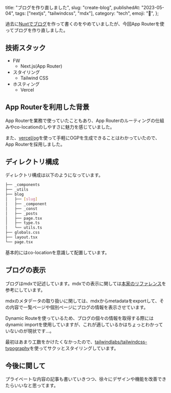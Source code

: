   title: "ブログを作り直しました",
  slug: "create-blog",
  publishedAt: "2023-05-04",
  tags: ["nextjs", "tailwindcss", "mdx"],
  category: "tech",
  emoji: "🚀",
};

過去に[Nuxtでブログ](https://github.com/kp047i/kappy-tech-blog)を作って書くのをやめていましたが、今回App Routerを使ってブログを作り直しました。

## 技術スタック

- FW
  - Next.js(App Router)
- スタイリング
  - Tailwind CSS
- ホスティング
  - Vercel

## App Routerを利用した背景

App Routerを業務で使っていたこともあり、App Routerのルーティングの仕組みやco-locationのしやすさに魅力を感じていました。

また、[vercel/og](https://vercel.com/docs/functions/og-image-generation)を使って手軽にOGPを生成できることはわかっていたので、App Routerを採用しました。

## ディレクトリ構成

ディレクトリ構成は以下のようになっています。

``` bash
├── _components
├── _utils
├── blog
│   ├── [slug]
│   ├── _component
│   ├── _const
│   ├── _posts
│   ├── page.tsx
│   ├── type.ts
│   └── utils.ts
├── globals.css
├── layout.tsx
└── page.tsx
```

基本的にはco-locationを意識して配置しています。

## ブログの表示

ブログはmdxで記述しています。mdxでの表示に関しては[本家のリファレンス](https://nextjs.org/docs/app/building-your-application/configuring/mdx)を参考にしています。

mdxのメタデータの取り扱いに関しては、mdxからmetadataをexportして、その内容で一覧ページや個別ページにブログの情報を表示させています。

Dynamic Routeを使っているため、ブログの個々の情報を取得する際にはdynamic importを使用していますが、これが適しているかはちょっとわかっていないのが現状です...。

最初はあまり工数をかけたくなかったので、[tailwindlabs/tailwindcss-typography](https://github.com/tailwindlabs/tailwindcss-typography)を使ってサクッとスタイリングしています。

## 今後に関して

プライベートな内容の記事も書いていきつつ、徐々にデザインや機能を改善できたらいいなと思ってます。
